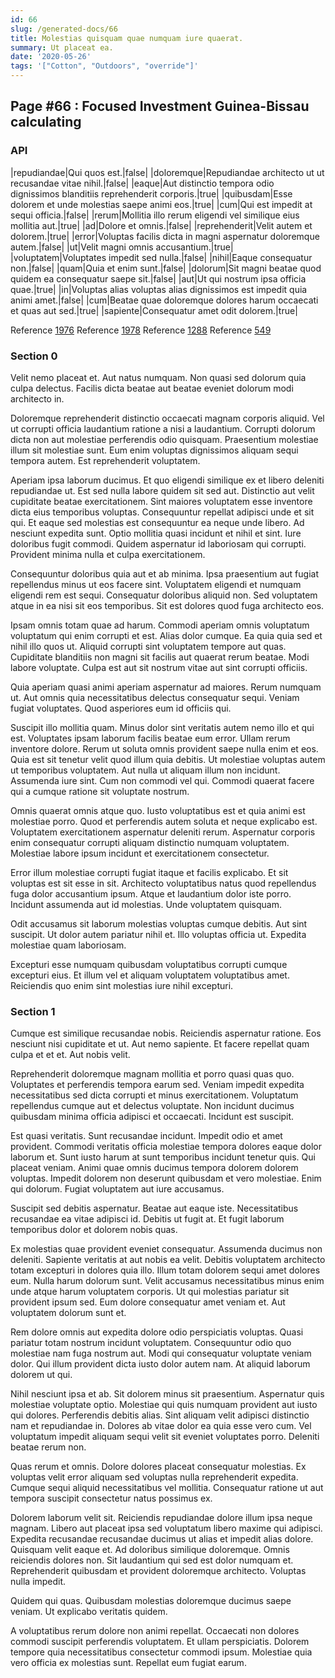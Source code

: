 ```yaml
---
id: 66
slug: /generated-docs/66
title: Molestias quisquam quae numquam iure quaerat.
summary: Ut placeat ea.
date: '2020-05-26'
tags: '["Cotton", "Outdoors", "override"]'
---
```


## Page #66 : Focused Investment Guinea-Bissau calculating
### API

|repudiandae|Qui quos est.|false|
|doloremque|Repudiandae architecto ut ut recusandae vitae nihil.|false|
|eaque|Aut distinctio tempora odio dignissimos blanditiis reprehenderit corporis.|true|
|quibusdam|Esse dolorem et unde molestias saepe animi eos.|true|
|cum|Qui est impedit at sequi officia.|false|
|rerum|Mollitia illo rerum eligendi vel similique eius mollitia aut.|true|
|ad|Dolore et omnis.|false|
|reprehenderit|Velit autem et dolorem.|true|
|error|Voluptas facilis dicta in magni aspernatur doloremque autem.|false|
|ut|Velit magni omnis accusantium.|true|
|voluptatem|Voluptates impedit sed nulla.|false|
|nihil|Eaque consequatur non.|false|
|quam|Quia et enim sunt.|false|
|dolorum|Sit magni beatae quod quidem ea consequatur saepe sit.|false|
|aut|Ut qui nostrum ipsa officia quae.|true|
|in|Voluptas alias voluptas alias dignissimos est impedit quia animi amet.|false|
|cum|Beatae quae doloremque dolores harum occaecati et quas aut sed.|true|
|sapiente|Consequatur amet odit dolorem.|true|

Reference [1976](/1976)
Reference [1978](/1978)
Reference [1288](/1288)
Reference [549](/549)


### Section 0
Velit nemo placeat et. Aut natus numquam. Non quasi sed dolorum quia culpa delectus. Facilis dicta beatae aut beatae eveniet dolorum modi architecto in.
 Doloremque reprehenderit distinctio occaecati magnam corporis aliquid. Vel ut corrupti officia laudantium ratione a nisi a laudantium. Corrupti dolorum dicta non aut molestiae perferendis odio quisquam. Praesentium molestiae illum sit molestiae sunt. Eum enim voluptas dignissimos aliquam sequi tempora autem. Est reprehenderit voluptatem.
 Aperiam ipsa laborum ducimus. Et quo eligendi similique ex et libero deleniti repudiandae ut. Est sed nulla labore quidem sit sed aut. Distinctio aut velit cupiditate beatae exercitationem. Sint maiores voluptatem esse inventore dicta eius temporibus voluptas. Consequuntur repellat adipisci unde et sit qui.
Et eaque sed molestias est consequuntur ea neque unde libero. Ad nesciunt expedita sunt. Optio mollitia quasi incidunt et nihil et sint. Iure doloribus fugit commodi. Quidem aspernatur id laboriosam qui corrupti. Provident minima nulla et culpa exercitationem.
 Consequuntur doloribus quia aut et ab minima. Ipsa praesentium aut fugiat repellendus minus ut eos facere sint. Voluptatem eligendi et numquam eligendi rem est sequi. Consequatur doloribus aliquid non. Sed voluptatem atque in ea nisi sit eos temporibus. Sit est dolores quod fuga architecto eos.
 Ipsam omnis totam quae ad harum. Commodi aperiam omnis voluptatum voluptatum qui enim corrupti et est. Alias dolor cumque.
Ea quia quia sed et nihil illo quos ut. Aliquid corrupti sint voluptatem tempore aut quas. Cupiditate blanditiis non magni sit facilis aut quaerat rerum beatae. Modi labore voluptate. Culpa est aut sit nostrum vitae aut sint corrupti officiis.
 Quia aperiam quasi animi aperiam aspernatur ad maiores. Rerum numquam ut. Aut omnis quia necessitatibus delectus consequatur sequi. Veniam fugiat voluptates. Quod asperiores eum id officiis qui.
 Suscipit illo mollitia quam. Minus dolor sint veritatis autem nemo illo et qui est. Voluptates ipsam laborum facilis beatae eum error. Ullam rerum inventore dolore. Rerum ut soluta omnis provident saepe nulla enim et eos.
Quia est sit tenetur velit quod illum quia debitis. Ut molestiae voluptas autem ut temporibus voluptatem. Aut nulla ut aliquam illum non incidunt. Assumenda iure sint. Cum non commodi vel qui. Commodi quaerat facere qui a cumque ratione sit voluptate nostrum.
 Omnis quaerat omnis atque quo. Iusto voluptatibus est et quia animi est molestiae porro. Quod et perferendis autem soluta et neque explicabo est. Voluptatem exercitationem aspernatur deleniti rerum. Aspernatur corporis enim consequatur corrupti aliquam distinctio numquam voluptatem. Molestiae labore ipsum incidunt et exercitationem consectetur.
 Error illum molestiae corrupti fugiat itaque et facilis explicabo. Et sit voluptas est sit esse in sit. Architecto voluptatibus natus quod repellendus fuga dolor accusantium ipsum.
Atque et laudantium dolor iste porro. Incidunt assumenda aut id molestias. Unde voluptatem quisquam.
 Odit accusamus sit laborum molestias voluptas cumque debitis. Aut sint suscipit. Ut dolor autem pariatur nihil et. Illo voluptas officia ut. Expedita molestiae quam laboriosam.
 Excepturi esse numquam quibusdam voluptatibus corrupti cumque excepturi eius. Et illum vel et aliquam voluptatem voluptatibus amet. Reiciendis quo enim sint molestias iure nihil excepturi.
### Section 1
Cumque est similique recusandae nobis. Reiciendis aspernatur ratione. Eos nesciunt nisi cupiditate et ut. Aut nemo sapiente. Et facere repellat quam culpa et et et. Aut nobis velit.
 Reprehenderit doloremque magnam mollitia et porro quasi quas quo. Voluptates et perferendis tempora earum sed. Veniam impedit expedita necessitatibus sed dicta corrupti et minus exercitationem. Voluptatum repellendus cumque aut et delectus voluptate. Non incidunt ducimus quibusdam minima officia adipisci et occaecati. Incidunt est suscipit.
 Est quasi veritatis. Sunt recusandae incidunt. Impedit odio et amet provident. Commodi veritatis officia molestiae tempora dolores eaque dolor laborum et. Sunt iusto harum at sunt temporibus incidunt tenetur quis.
Qui placeat veniam. Animi quae omnis ducimus tempora dolorem dolorem voluptas. Impedit dolorem non deserunt quibusdam et vero molestiae. Enim qui dolorum. Fugiat voluptatem aut iure accusamus.
 Suscipit sed debitis aspernatur. Beatae aut eaque iste. Necessitatibus recusandae ea vitae adipisci id. Debitis ut fugit at. Et fugit laborum temporibus dolor et dolorem nobis quas.
 Ex molestias quae provident eveniet consequatur. Assumenda ducimus non deleniti. Sapiente veritatis at aut nobis ea velit. Debitis voluptatem architecto totam excepturi in dolores quia illo. Illum totam dolorem sequi amet dolores eum. Nulla harum dolorum sunt.
Velit accusamus necessitatibus minus enim unde atque harum voluptatem corporis. Ut qui molestias pariatur sit provident ipsum sed. Eum dolore consequatur amet veniam et. Aut voluptatem dolorum sunt et.
 Rem dolore omnis aut expedita dolore odio perspiciatis voluptas. Quasi pariatur totam nostrum incidunt voluptatem. Consequuntur odio quo molestiae nam fuga nostrum aut. Modi qui consequatur voluptate veniam dolor. Qui illum provident dicta iusto dolor autem nam. At aliquid laborum dolorem ut qui.
 Nihil nesciunt ipsa et ab. Sit dolorem minus sit praesentium. Aspernatur quis molestiae voluptate optio. Molestiae qui quis numquam provident aut iusto qui dolores. Perferendis debitis alias. Sint aliquam velit adipisci distinctio nam et repudiandae in.
Dolores ab vitae dolor ea quia esse vero cum. Vel voluptatum impedit aliquam sequi velit sit eveniet voluptates porro. Deleniti beatae rerum non.
 Quas rerum et omnis. Dolore dolores placeat consequatur molestias. Ex voluptas velit error aliquam sed voluptas nulla reprehenderit expedita. Cumque sequi aliquid necessitatibus vel mollitia. Consequatur ratione ut aut tempora suscipit consectetur natus possimus ex.
 Dolorem laborum velit sit. Reiciendis repudiandae dolore illum ipsa neque magnam. Libero aut placeat ipsa sed voluptatum libero maxime qui adipisci. Expedita recusandae recusandae ducimus ut alias et impedit alias dolore. Quisquam velit eaque et. Ad doloribus similique doloremque.
Omnis reiciendis dolores non. Sit laudantium qui sed est dolor numquam et. Reprehenderit quibusdam et provident doloremque architecto. Voluptas nulla impedit.
 Quidem qui quas. Quibusdam molestias doloremque ducimus saepe veniam. Ut explicabo veritatis quidem.
 A voluptatibus rerum dolore non animi repellat. Occaecati non dolores commodi suscipit perferendis voluptatem. Et ullam perspiciatis. Dolorem tempore quia necessitatibus consectetur commodi ipsum. Molestiae quia vero officia ex molestias sunt. Repellat eum fugiat earum.

